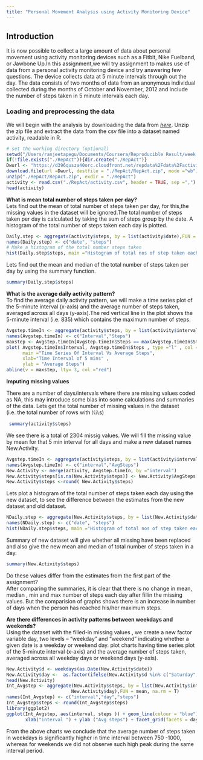 ```yaml
---
title: "Personal Movement Analysis using Activity Monitoring Device"
---
```

## Introduction ##

It is now possible to collect a large amount of data about personal movement using activity monitoring devices such as a Fitbit, Nike Fuelband, or Jawbone Up.In this assignment,we will try assignment to makes use of data from a personal activity monitoring device and try answering few questions. The device collects data at 5 minute intervals through out the day. The data consists of two months of data from an anonymous individual collected during the months of October and November, 2012 and include the number of steps taken in 5 minute intervals each day. 

### Loading and preprocessing the data ###

We will begin with the analysis by downloading the data from  [*here*]("https://d396qusza40orc.cloudfront.net/repdata%2Fdata%2Factivity.zip"). Unzip the zip file and extract the data from the csv file into a dataset named activity, readable in R.
```r
# set the working directory (optional) 
setwd("/Users/ranjeetapegu/Documents/Coursera/Reproducible Result/week 2")
if(!file.exists("./RepAct")){dir.create("./RepAct")}
Dwurl <- "https://d396qusza40orc.cloudfront.net/repdata%2Fdata%2Factivity.zip"
download.file(url =Dwurl, destfile = "./RepAct/RepAct.zip", mode ="wb")
unzip("./RepAct/RepAct.zip", exdir = "./RepAct")
activity <- read.csv("./RepAct/activity.csv", header = TRUE, sep =",")
head(activity)
```


**What is mean total number of steps taken per day?**  
Lets find out the mean of total number of steps taken per day, for this,the missing values in the dataset will be ignored.The total number of steps taken per day is calculated by taking the sum of steps group by the date. A histogram of the total number of steps taken each day is plotted. 


```r
Daily.step <- aggregate(activity$steps, by = list(activity$date),FUN = sum, na.rm = T)
names(Daily.step) <- c("date", "steps")
# Make a histogram of the total number steps taken
hist(Daily.step$steps, main ="Histogram of total nos of step taken each day",xlab ="Total steps per day", ylab= "Fequency",col = "green")
```

Lets find out the mean and median of the total number of steps taken per day by using the summary function.

```r
summary(Daily.step$steps)
```

**What is the average daily activity pattern?**  
To find the average daily activity pattern, we will make a time series plot of the 5-minute interval (x-axis) and the average number of steps taken, averaged across all days (y-axis).The red vertical line in the plot shows the 5-minute interval (i.e. 835) which contains the maximum number of steps. 

```r
Avgstep.timeIn <- aggregate(activity$steps, by = list(activity$interval),FUN = mean, na.rm = T)
names(Avgstep.timeIn) <- c("Interval","Steps")
maxstep <- Avgstep.timeIn[Avgstep.timeIn$Steps == max(Avgstep.timeIn$Steps),c(1) ]
plot( Avgstep.timeIn$Interval, Avgstep.timeIn$Steps , type ="l" , col ="blue" , 
      main ="Time Series Of Interval Vs Average Steps",
      xlab="Time Interval of 5 mins" ,
      ylab = "Average Steps")
abline(v = maxstep, lty= 3, col ="red")
```


**Imputing missing values**

There are a number of days/intervals where there are missing values coded as NA, this may introduce some bias into some calculations and summaries of the data. Lets get the total number of missing values in the dataset (i.e. the total number of rows with 𝙽𝙰s)
```r
 summary(activity$steps)
```
We see there is a total of 2304 missig values. We will fill the missing value by mean for that 5 min interval for all days and make a new dataset names New.Activity.

```r
Avgstep.timeIn <- aggregate(activity$steps, by = list(activity$interval), FUN = mean, na.rm = T)
names(Avgstep.timeIn) <- c("interval","AvgSteps")
New.Activity <- merge(activity, Avgstep.timeIn, by ="interval")
New.Activity$steps[is.na(New.Activity$steps)] <- New.Activity$AvgSteps[is.na(New.Activity$steps)]
New.Activity$steps <-round( New.Activity$steps)
```

Lets plot a histogram of the total number of steps taken each day using the new dataset, to see the difference between the estimates from the new dataset and old dataset.

```r
NDaily.step <- aggregate(New.Activity$steps, by = list(New.Activity$date),FUN = sum,  na.rm = T)
names(NDaily.step) <- c("date", "steps")
hist(NDaily.step$steps, main ="Histogram of total nos of step taken each day",xlab ="Total steps per day", ylab= "Number of times",col = "Blue")
```


Summary of new dataset will give whether all missing have been replaced and also give the new mean and median of total number of steps taken in a day.

```r
summary(New.Activity$steps)
```
Do these values differ from the estimates from the first part of the assignment?  
After comparing the summaries, it is clear that there is no change in mean, median , min and max number of steps each day after fillin the missing values. But the comparision of graphs shows there is an increase in number of days when the person has reached his/her maximum steps.

**Are there differences in activity patterns between weekdays and weekends?**  
Using the dataset with the filled-in missing values , we create a new factor variable day, two levels – “weekday” and “weekend” indicating whether a given date is a weekday or weekend day. plot charts having time series plot of the 5-minute interval (x-axis) and the average number of steps taken, averaged across all weekday days or weekend days (y-axis). 
```r
New.Activity$d <- weekdays(as.Date(New.Activity$date))
New.Activity$day <-  as.factor(ifelse(New.Activity$d %in% c("Saturday","Sunday"), "Weekend","Weekday") )
head(New.Activity)
Int_Avgstep <- aggregate(New.Activity$steps, by = list(New.Activity$interval,
                        New.Activity$day),FUN = mean, na.rm = T)
names(Int_Avgstep) <- c("interval","day","steps")
Int_Avgstep$steps <- round(Int_Avgstep$steps)
library(ggplot2)
ggplot(Int_Avgstep, aes(interval, steps )) + geom_line(colour = "blue") +
       xlab("interval ") + ylab ("Avg steps") + facet_grid(facets = day ~ .)

```


From the above charts we conclude that the average number of steps taken in weekdays is significantly higher in time interval between 750 -1000, whereas for weekends we did not observe such high peak during the same interval period.


